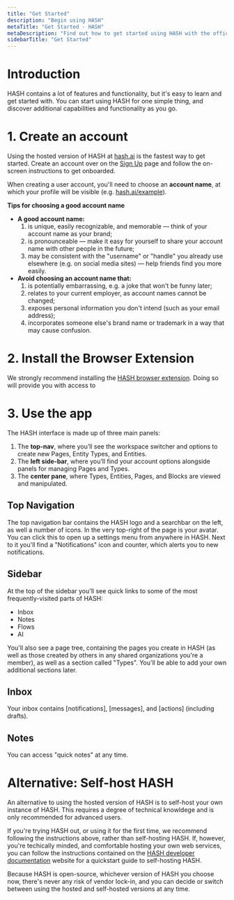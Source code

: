 ```yaml
---
title: "Get Started"
description: "Begin using HASH"
metaTitle: "Get Started - HASH"
metaDescription: "Find out how to get started using HASH with the official, easy-to-understand quickstart guide"
sidebarTitle: "Get Started"
---
```


# Introduction

HASH contains a lot of features and functionality, but it's easy to learn and get started with. You can start using HASH for one simple thing, and discover additional capabilities and functionality as you go.

# 1. Create an account

Using the hosted version of HASH at [hash.ai](https://app.hash.ai/) is the fastest way to get started. Create an account over on the [Sign Up](https://app.hash.ai/signup) page and follow the on-screen instructions to get onboarded.

When creating a user account, you'll need to choose an **account name**, at which your profile will be visible (e.g. [hash.ai/example](https://hash.ai/@example)).

**Tips for choosing a good account name**

- **A good account name:**
  1. is unique, easily recognizable, and memorable — think of your account name as your brand;
  1. is pronounceable — make it easy for yourself to share your account name with other people in the future;
  1. may be consistent with the "username" or "handle" you already use elsewhere (e.g. on social media sites) — help friends find you more easily.
- **Avoid choosing an account name that:**
  1. is potentially embarrassing, e.g. a joke that won't be funny later;
  1. relates to your current employer, as account names cannot be changed;
  1. exposes personal information you don't intend (such as your email address);
  1. incorporates someone else's brand name or trademark in a way that may cause confusion.

# 2. Install the Browser Extension

We strongly recommend installing the [HASH browser extension](https://hash.ai/integrations#plugins). Doing so will provide you with access to

# 3. Use the app<a id="#navigate" />

The HASH interface is made up of three main panels:

1. The **top-nav**, where you’ll see the workspace switcher and options to create new Pages, Entity Types, and Entities.
1. The **left side-bar**, where you’ll find your account options alongside panels for managing Pages and Types.
1. The **center pane**, where Types, Entities, Pages, and Blocks are viewed and manipulated.

## Top Navigation<a id="#topnav" />

The top navigation bar contains the HASH logo and a searchbar on the left, as well a number of icons. In the very top-right of the page is your avatar. You can click this to open up a settings menu from anywhere in HASH. Next to it you'll find a "Notifications" icon and counter, which alerts you to new notifications.

## Sidebar

At the top of the sidebar you'll see quick links to some of the most frequently-visited parts of HASH:

- Inbox
- Notes
- Flows
- AI

You'll also see a page tree, containing the pages you create in HASH (as well as those created by others in any shared organizations you're a member), as well as a section called "Types". You'll be able to add your own additional sections later.

## Inbox

Your inbox contains [notifications], [messages], and [actions] (including drafts).

## Notes

You can access "quick notes" at any time.

# Alternative: Self-host HASH

An alternative to using the hosted version of HASH is to self-host your own instance of HASH. This requires a degree of technical knowldege and is only recommended for advanced users.

If you're trying HASH out, or using it for the first time, we recommend following the instructions above, rather than self-hosting HASH. If, however, you're techically minded, and comfortable hosting your own web services, you can follow the instructions contained on the [HASH developer documentation](https://hash.dev/docs) website for a quickstart guide to self-hosting HASH.

Because HASH is open-source, whichever version of HASH you choose now, there's never any risk of vendor lock-in, and you can decide or switch between using the hosted and self-hosted versions at any time.
